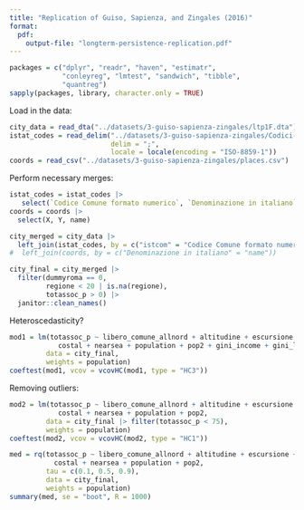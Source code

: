 ```yaml
---
title: "Replication of Guiso, Sapienza, and Zingales (2016)"
format: 
  pdf:
    output-file: "longterm-persistence-replication.pdf"
---
```


```r
packages = c("dplyr", "readr", "haven", "estimatr", 
             "conleyreg", "lmtest", "sandwich", "tibble",
             "quantreg")
sapply(packages, library, character.only = TRUE)
```

Load in the data:

```r
city_data = read_dta("../datasets/3-guiso-sapienza-zingales/ltp1F.dta")
istat_codes = read_delim("../datasets/3-guiso-sapienza-zingales/Codici-statistici-e-denominazioni-al-01_07_2020 (1)(1).csv", 
                         delim = ";",
                         locale = locale(encoding = "ISO-8859-1"))
coords = read_csv("../datasets/3-guiso-sapienza-zingales/places.csv")
```

Perform necessary merges:

```r
istat_codes = istat_codes |>
   select(`Codice Comune formato numerico`, `Denominazione in italiano`)
coords = coords |>
  select(X, Y, name)

city_merged = city_data |>
  left_join(istat_codes, by = c("istcom" = "Codice Comune formato numerico")) #|>
#  left_join(coords, by = c("Denominazione in italiano" = "name"))

city_final = city_merged |>
  filter(dummyroma == 0,
         regione < 20 | is.na(regione),
         totassoc_p > 0) |>
  janitor::clean_names()
```

Heteroscedasticity?

```r
mod1 = lm(totassoc_p ~ libero_comune_allnord + altitudine + escursione +
            costal + nearsea + population + pop2 + gini_income + gini_land, 
         data = city_final, 
         weights = population)
coeftest(mod1, vcov = vcovHC(mod1, type = "HC3"))
```

Removing outliers:

```r
mod2 = lm(totassoc_p ~ libero_comune_allnord + altitudine + escursione +
            costal + nearsea + population + pop2, 
         data = city_final |> filter(totassoc_p < 75), 
         weights = population)
coeftest(mod2, vcov = vcovHC(mod2, type = "HC1"))
```


```r
med = rq(totassoc_p ~ libero_comune_allnord + altitudine + escursione + 
           costal + nearsea + population + pop2,
         tau = c(0.1, 0.5, 0.9),
         data = city_final,
         weights = population)
summary(med, se = "boot", R = 1000)
```















